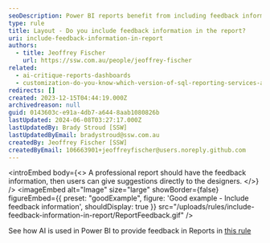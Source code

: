 ```yaml
---
seoDescription: Power BI reports benefit from including feedback information, enabling designers to receive direct suggestions and improve their work.
type: rule
title: Layout - Do you include feedback information in the report?
uri: include-feedback-information-in-report
authors:
  - title: Jeoffrey Fischer
    url: https://ssw.com.au/people/jeoffrey-fischer
related:
  - ai-critique-reports-dashboards
  - customization-do-you-know-which-version-of-sql-reporting-services-and-visual-studio-you-are-using
redirects: []
created: 2023-12-15T04:44:19.000Z
archivedreason: null
guid: 0143603c-e91a-4db7-a644-8aab1080826b
lastUpdated: 2024-06-08T03:27:17.000Z
lastUpdatedBy: Brady Stroud [SSW]
lastUpdatedByEmail: bradystroud@ssw.com.au
createdBy: Jeoffrey Fischer [SSW]
createdByEmail: 106663901+jeoffreyfischer@users.noreply.github.com
---
```


<introEmbed
  body={<>
A professional report should have the feedback information, then users can give suggestions directly to the designers.
  </>}
/>
<imageEmbed
  alt="Image"
  size="large"
  showBorder={false}
  figureEmbed={{
    preset: "goodExample",
    figure: 'Good example - Include feedback information',
    shouldDisplay: true
  }}
  src="/uploads/rules/include-feedback-information-in-report/ReportFeedback.gif"
/>

See how AI is used in Power BI to provide feedback in Reports in [this rule](/rules-to-better-power-bi/)
